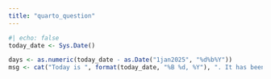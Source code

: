 ```yaml
---
title: "quarto_question"
---
```


```r
#| echo: false
today_date <- Sys.Date()

days <- as.numeric(today_date - as.Date("1jan2025", "%d%b%Y"))
msg <- cat("Today is ", format(today_date, "%B %d, %Y"), ". It has been ", days, " since January 1, 2025.", sep = "")

```

